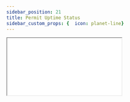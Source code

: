 ```yaml
---
sidebar_position: 21
title: Permit Uptime Status
sidebar_custom_props: {  icon: planet-line}
---
```


<iframe
  style={{
    backgroundColor: "#FDFCFC",
    maxWidth: "80vw",
  }}
  src={"https://permit-io.instatus.com/"}
  width={"1080px"}
  height={"800px"}
  style={{
    transform: "scale(0.7)",
    transformOrigin: "0 0",
    marginBottom: "-200px",
  }}
/>

:::note info
If you would like to get updates regarding any status changes within Permit, please subscribe by clicking the **"Get Updates"** button.

:::
